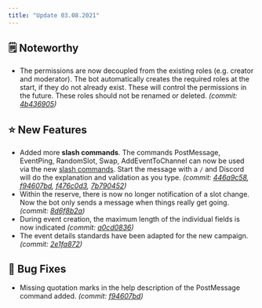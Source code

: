 ```yaml
---
title: "Update 03.08.2021"
---
```


## 🗒️ Noteworthy

* The permissions are now decoupled from the existing roles (e.g. creator and moderator). The bot automatically creates the required roles at the start, if they do not already exist. These will control the permissions in the future. These roles should not be renamed or deleted. *(commit:* [*4b436905*](https://github.com/Alf-Melmac/slotbotServer/commit/4b4369058565c3dcb3cebcd243fb04c7cbba492d)*)*

## ⭐ New Features

* Added more **slash commands**. The commands PostMessage, EventPing, RandomSlot, Swap, AddEventToChannel can now be used via the new [slash commands](https://support.discord.com/hc/en-us/articles/1500000368501-Slash-Commands-FAQ). Start the message with a `/` and Discord will do the explanation and validation as you type. *(commit:* [*446a9c58*](https://github.com/Alf-Melmac/slotbotServer/commit/446a9c586ae3c1a4330b38a85e2be5a4eddf7f84)*,* [*f94607bd*](https://github.com/Alf-Melmac/slotbotServer/commit/f94607bd0f760a35ef9f8cebe05325f2e1514c3e)*,* [*f476c0d3*](https://github.com/Alf-Melmac/slotbotServer/commit/f476c0d3af967cfaf64e58f11086525e2e94ced6)*,* [*7b790452*](https://github.com/Alf-Melmac/slotbotServer/commit/7b7904521567b60e4cdbe7cb86a481f182b218a5)*)*
* Within the reserve, there is now no longer notification of a slot change. Now the bot only sends a message when things really get going. *(commit:* [*8d6f8b2a*](https://github.com/Alf-Melmac/slotbotServer/commit/8d6f8b2a1ac2dca7d87f394da39f8b79f69b8de2)*)*
* During event creation, the maximum length of the individual fields is now indicated *(commit:* [*a0cd0836*](https://github.com/Alf-Melmac/slotbotServer/commit/a0cd08364565df8bddee4c787f22f8500357cb55)*)*
* The event details standards have been adapted for the new campaign. *(commit:* [*2e1fa872*](https://github.com/Alf-Melmac/slotbotServer/commit/2e1fa8725374a9e7924741375cfcd4f094ad35cd)*)*

## 🐞 Bug Fixes

* Missing quotation marks in the help description of the PostMessage command added. *(commit:* [*f94607bd*](https://github.com/Alf-Melmac/slotbotServer/commit/f94607bd0f760a35ef9f8cebe05325f2e1514c3e)*)*
